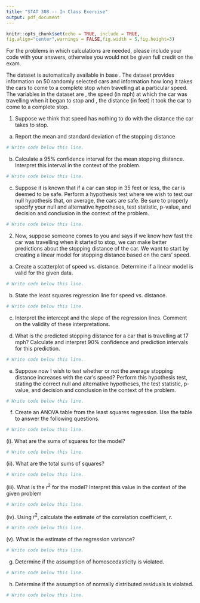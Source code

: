 ---
title: "STAT 308 -- In Class Exercise"
output: pdf_document
---

```{r setup, include=FALSE}
knitr::opts_chunk$set(echo = TRUE, include = TRUE,
fig.align="center",warnings = FALSE,fig.width = 5,fig.height=3)
```

For the problems in which calculations are needed, please include your \texttt{R} code with your answers, otherwise you would not be given full credit on the exam.

The \texttt{cars} dataset is automatically available in base \texttt{R}.  The dataset provides information on 50 randomly selected cars and information how long it takes the cars to come to a complete stop when travelling at a particular speed.  The variables in the dataset are \texttt{speed}, the speed (in mph) at which the car was travelling when it began to stop and \texttt{dist}, the distance (in feet) it took the car to come to a complete stop.

1. Suppose we think that speed has nothing to do with the distance the car takes to stop.

a. Report the mean and standard deviation of the stopping distance
```{r}
# Write code below this line.
```

b. Calculate a 95% confidence interval for the mean stopping distance.  Interpret this interval in the context of the problem.
```{r}
# Write code below this line.
```

c. Suppose it is known that if a car can stop in 35 feet or less, the car is deemed to be safe.  Perform a hypothesis test where we wish to test our null hypothesis that, on average, the cars are safe.  Be sure to properly specify your null and alternative hypotheses, test statistic, p-value, and decision and conclusion in the context of the problem. 
```{r}
# Write code below this line.
```

2.  Now, suppose someone comes to you and says if we know how fast the car was travelling when it started to stop, we can make better predictions about the stopping distance of the car.  We want to start by creating a linear model for stopping distance based on the cars' speed.

a. Create a scatterplot of speed vs. distance.  Determine if a linear model is valid for the given data.
```{r}
# Write code below this line.
```

b. State the least squares regression line for speed vs. distance.
```{r}
# Write code below this line.
```

c.  Interpret the intercept and the slope of the regression lines.  Comment on the validity of these interpretations.

d. What is the predicted stopping distance for a car that is travelling at 17 mph?  Calculate and interpret 90% confidence and prediction intervals for this prediction.
```{r}
# Write code below this line.
```

e. Suppose now I wish to test whether or not the average stopping distance increases with the car's speed?  Perform this hypothesis test, stating the correct null and alternative hypotheses, the test statistic, p-value, and decision and conclusion in the context of the problem.
```{r}
# Write code below this line.
```

f. Create an ANOVA table from the least squares regression.  Use the table to answer the following questions.
```{r}
# Write code below this line.
```

(i).  What are the sums of squares for the model?
```{r}
# Write code below this line.
```

(ii).  What are the total sums of squares?
```{r}
# Write code below this line.
```

(iii).  What is the $r^2$ for the model?  Interpret this value in the context of the given problem
```{r}
# Write code below this line.
```

(iv).  Using $r^2$, calculate the estimate of the correlation coefficient, $r$.
```{r}
# Write code below this line.
```

(v). What is the estimate of the regression variance?
```{r}
# Write code below this line.
```

g. Determine if the assumption of homoscedasticity is violated.
```{r}
# Write code below this line.
```

h. Determine if the assumption of normally distributed residuals is violated.
```{r}
# Write code below this line.
```
